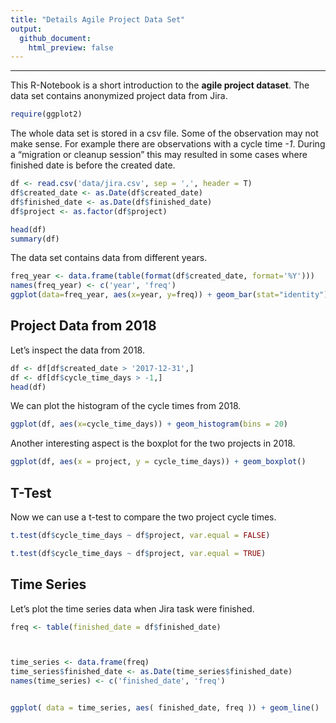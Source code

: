 ```yaml
---
title: "Details Agile Project Data Set"
output:
  github_document:
    html_preview: false
---
```


---

This R-Notebook is a short introduction to the __agile project dataset__. The data set contains anonymized project data from Jira.

```r
require(ggplot2)
```

The whole data set is stored in a csv file. Some of the observation may not make sense. For example there are observations with a cycle time _-1_. During a "migration or cleanup session" this may resulted in some cases where finished date is before the created date.

```r
df <- read.csv('data/jira.csv', sep = ',', header = T)
df$created_date <- as.Date(df$created_date)
df$finished_date <- as.Date(df$finished_date)
df$project <- as.factor(df$project)

head(df)
summary(df)
```

The data set contains data from different years. 

```r
freq_year <- data.frame(table(format(df$created_date, format='%Y')))
names(freq_year) <- c('year', 'freq')
ggplot(data=freq_year, aes(x=year, y=freq)) + geom_bar(stat="identity")

```

## Project Data from 2018

Let's inspect the data from 2018.

```r
df <- df[df$created_date > '2017-12-31',]
df <- df[df$cycle_time_days > -1,]
head(df)
```



We can plot the histogram of the cycle times from 2018.

```r
ggplot(df, aes(x=cycle_time_days)) + geom_histogram(bins = 20)
```

Another interesting aspect is the boxplot for the two projects in 2018.

```r
ggplot(df, aes(x = project, y = cycle_time_days)) + geom_boxplot()
```

## T-Test

Now we can use a t-test to compare the two project cycle times.

```r
t.test(df$cycle_time_days ~ df$project, var.equal = FALSE) 
```

```r
t.test(df$cycle_time_days ~ df$project, var.equal = TRUE) 
```

## Time Series

Let's plot the time series data when Jira task were finished.

```r
freq <- table(finished_date = df$finished_date)



time_series <- data.frame(freq)
time_series$finished_date <- as.Date(time_series$finished_date)
names(time_series) <- c('finished_date', 'freq')


ggplot( data = time_series, aes( finished_date, freq )) + geom_line() 
```

